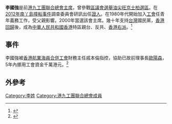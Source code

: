 {{otheruses|李國強}}
{{citation style|time=2013-04-20T16:40:27+00:00}}
'''李國強'''是前[[港九工團聯合總會|港九工團聯合總會]][[主席|主席]]，曾參戰[[香港區議會|區議會選舉]][[油尖旺區|油尖旺]][[京士柏選區|京士柏選區]]。在[[香港南丫海難|2012年南丫島撞船事件]]調查委員會研訊出任[[證人|證人]]。在1980年代開始加入[[工會|工會]]任青年義務工作，受父親影響。2000年當選該會主席。幾十年支持[[台灣|台灣]]國民黨，[[香港回歸|香港回歸]]後，成為[[中華人民共和國|中華人民共和國]][[香港|香港]]特區親台、反共、[[香港右派|香港右派]]。<ref>{{Cite news|title=我的香港十年：五星旗下的青天白日|url=http://news.bbc.co.uk/chinese/trad/hi/newsid_6750000/newsid_6752700/6752713.stm|date=2007-06-19|accessdate=2021-10-12|language=en-GB|archive-date=2019-06-07|archive-url=https://web.archive.org/web/20190607164138/http://news.bbc.co.uk/chinese/trad/hi/newsid_6750000/newsid_6752700/6752713.stm|dead-url=no}}</ref>

== 事件 ==
李國強被[[香港航業海員合併工會|香港航業海員合併工會]]財務主任戚本倫指控，協助已故前理事長[[歐陽森|歐陽森]]，5年內挪用工會資金千萬港元。<ref>{{Cite web|title=法庭：李國強捲千萬失款案|url=http://the-sun.on.cc/cnt/news/20130420/00412_001.html|access-date=2021-10-12|work=太陽報|language=zh-hk|archive-date=2018-10-05|archive-url=https://web.archive.org/web/20181005203733/http://the-sun.on.cc/cnt/news/20130420/00412_001.html|dead-url=no}}</ref>

== 外參考 ==
{{reflist}}

[[Category:李姓|Category:李姓]]
[[Category:港九工團聯合總會成員|Category:港九工團聯合總會成員]]